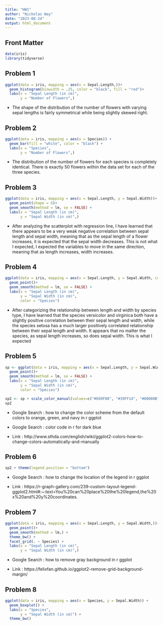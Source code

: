 ---
title: "HW1"
author: "Nicholas Way"
date: "2023-08-24"
output: html_document
---

## Front Matter
```{r}
data(iris)
library(tidyverse)
```

## Problem 1
```{r}
ggplot(data = iris, mapping = aes(x = Sepal.Length,))+
  geom_histogram(binwidth = .25, color = "black", fill = "red")+
  labs(x = "Sepal Length (in cm)",
       y = "Number of Flowers",)
```

- The shape of the distribution of the number of flowers with varying sepal lengths is fairly symmetrical while being slightly skewed right.

## Problem 2
```{r}
ggplot(data = iris, mapping = aes(x = Species)) +
  geom_bar(fill = "white", color = "black") +
  labs(x = "Species",
       y = "Number of Flowers",)
```

- The distribution of the number of flowers for each species is completely identical. There is exactly 50 flowers within the data set for each of the three species.

## Problem 3
```{r}
ggplot(data = iris, mapping = aes(x = Sepal.Length, y = Sepal.Width))+
  geom_point(shape = 6)+
  geom_smooth(method = lm, se = FALSE) +
  labs(x = "Sepal Length (in cm)",
       y = "Sepal Width (in cm)",)
```

- After analyzing the scatterplot with regression line, I have learned that there appears to be a very weak negative correlation between sepal length and sepal width, meaning that as the sepal length of a flower increases, it is expected that the sepal width decreases. This is not what I expected, I expected the variables to move in the same direction, meaning that as length increases, width increases.

## Problem 4
```{r}
ggplot(data = iris, mapping = aes(x = Sepal.Length, y = Sepal.Width, color = as.factor(Species)))+
  geom_point()+
  geom_smooth(method = lm, se = FALSE) +
  labs(x = "Sepal Length (in cm)",
       y = "Sepal Width (in cm)",
       color = "Species")
```

- After categorizing the relationship between length and width by species type, I have learned that the species versicolor and virginica both have a slightly positive correlation between their sepal length and width, while the species setosa has a much larger positively correlated relationship between their sepal length and width. It appears that no matter the species, as sepal length increases, so does sepal width. This is what I expected

## Problem 5
```{r}
sp <- ggplot(data = iris, mapping = aes(x = Sepal.Length, y = Sepal.Width, color = as.factor(Species)))+
  geom_point()+
  geom_smooth(method = lm, se = FALSE) +
  labs(x = "Sepal Length (in cm)",
       y = "Sepal Width (in cm)",
       color = "Species")

sp2 <- sp + scale_color_manual(values=c("#E69F00", "#39FF14", "#00008B"))
sp2
```

- Google Search : how to change the color scheme from the default colors to orange, green, and navy in r ggplot

- Google Search : color code in r for dark blue

- Link : http://www.sthda.com/english/wiki/ggplot2-colors-how-to-change-colors-automatically-and-manually

## Problem 6
```{r}
sp2 + theme(legend.position = "bottom")
```

- Google Search : how to change the location of the legend in r ggplot

- Link : https://r-graph-gallery.com/239-custom-layout-legend-ggplot2.html#:~:text=You%20can%20place%20the%20legend,the%20x%20and%20y%20coordinates.

## Problem 7
```{r}
ggplot(data = iris, mapping = aes(x = Sepal.Length, y = Sepal.Width,))+
  geom_point()+
  geom_smooth(method = lm,) +
  theme_bw() +
  facet_grid(. ~ Species) +
  labs(x = "Sepal Length (in cm)",
       y = "Sepal Width (in cm)",)
```

- Google Search : how to remove gray background in r ggplot

- Link : https://felixfan.github.io/ggplot2-remove-grid-background-margin/

## Problem 8 
```{r}
ggplot(data = iris, mapping = aes(x = Species, y = Sepal.Width)) +
  geom_boxplot() +
  labs(x = "Species", 
       y = "Sepal Width (in cm)") +
  theme_bw()
```















